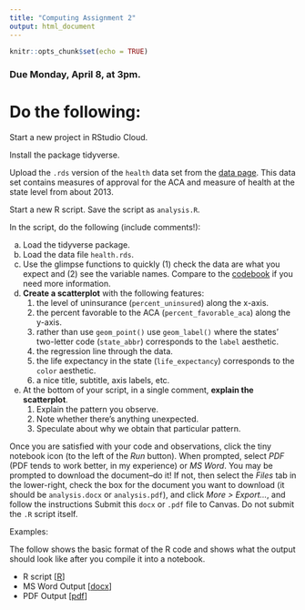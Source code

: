 ```yaml
---
title: "Computing Assignment 2"
output: html_document
---
```


```r
knitr::opts_chunk$set(echo = TRUE)
```

### Due Monday, April 8, at 3pm.

# Do the following:

Start a new project in RStudio Cloud. 

Install the package tidyverse.

Upload the `.rds` version of the `health` data set from the [data page](../data.html). This data set contains measures of approval for the ACA and measure of health at the state level from about 2013.

Start a new R script. Save the script as `analysis.R`.

In the script, do the following (include comments!):

   a. Load the tidyverse package.
   a. Load the data file `health.rds`.
   a. Use the glimpse functions to quickly (1) check the data are what you expect and (2) see the variable names. Compare to the [codebook](data/health-codebook.html) if you need more information.
   a. **Create a scatterplot** with the following features:
       1. the level of uninsurance (`percent_uninsured`) along the x-axis.
       1. the percent favorable to the ACA (`percent_favorable_aca`) along the y-axis.
       1. rather than use `geom_point()` use `geom_label()` where the states' two-letter code (`state_abbr`) corresponds to the `label` aesthetic. 
       1. the regression line through the data.
       1. the life expectancy in the state (`life_expectancy`) corresponds to the `color` aesthetic.
       1. a nice title, subtitle, axis labels, etc.
   a. At the bottom of your script, in a single comment, **explain the scatterplot**. 
       1. Explain the pattern you observe. 
       1. Note whether there's anything unexpected. 
       1. Speculate about why we obtain that particular pattern.

Once you are satisfied with your code and observations, click the tiny notebook icon (to the left of the *Run* button). When prompted, select *PDF* (PDF tends to work better, in my experience) or *MS Word*. You may be prompted to download the document--do it! If not, then select the *Files* tab in the lower-right, check the box for the document you want to download (it should be `analysis.docx` or `analysis.pdf`), and click *More > Export...*, and follow the instructions Submit this `docx` or `.pdf` file to Canvas. Do not submit the `.R` script itself.

Examples: 

The follow shows the basic format of the R code and shows what the output should look like after you compile it into a notebook.

- R script [[R](../ca/example.R)]
- MS Word Output [[docx](../ca/example.docx)]
- PDF Output [[pdf](../ca/example.pdf)]